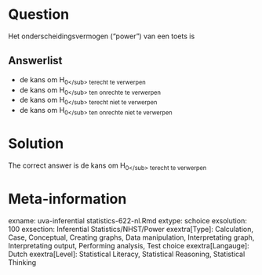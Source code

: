 Question
========

Het onderscheidingsvermogen ("power") van een toets is 

Answerlist
----------
* de kans om H<sub>0<\/sub> terecht te verwerpen
* de kans om H<sub>0<\/sub> ten onrechte te verwerpen
* de kans om H<sub>0<\/sub> terecht niet te verwerpen
* de kans om H<sub>0<\/sub> ten onrechte niet te verwerpen

Solution
========

The correct answer is  de kans om H<sub>0<\/sub> terecht te verwerpen 

Meta-information
================
exname: uva-inferential statistics-622-nl.Rmd 
extype: schoice 
exsolution: 100 
exsection: Inferential Statistics/NHST/Power
exextra[Type]: Calculation, Case, Conceptual, Creating graphs, Data manipulation, Interpretating graph, Interpretating output, Performing analysis, Test choice 
exextra[Langauge]: Dutch 
exextra[Level]: Statistical Literacy, Statistical Reasoning, Statistical Thinking 
